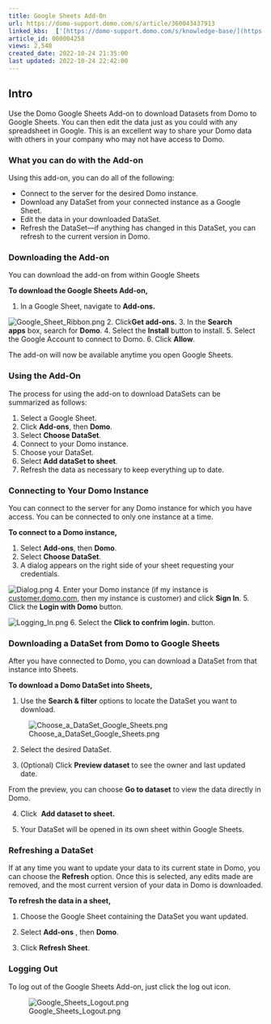 ```yaml
---
title: Google Sheets Add-On
url: https://domo-support.domo.com/s/article/360043437913
linked_kbs:  ['[https://domo-support.domo.com/s/knowledge-base/](https://domo-support.domo.com/s/knowledge-base/)', '[https://domo-support.domo.com/s/](https://domo-support.domo.com/s/)', '[https://domo-support.domo.com/s/topic/0TO5w000000ZamqGAC](https://domo-support.domo.com/s/topic/0TO5w000000ZamqGAC)', '[https://domo-support.domo.com/s/topic/0TO5w000000Zao3GAC](https://domo-support.domo.com/s/topic/0TO5w000000Zao3GAC)', '[https://domo-support.domo.com/s/article/360043437913](https://domo-support.domo.com/s/article/360043437913)', '[https://domo-support.domo.com/s/topic/0TO5w000000Zao3GAC/plugins-for-sharing-domo-content](https://domo-support.domo.com/s/topic/0TO5w000000Zao3GAC/plugins-for-sharing-domo-content)', '[https://domo-support.domo.com/s/article/360043429933](https://domo-support.domo.com/s/article/360043429933)', '[https://domo-support.domo.com/s/article/360043429953](https://domo-support.domo.com/s/article/360043429953)', '[https://domo-support.domo.com/s/article/360042925494](https://domo-support.domo.com/s/article/360042925494)', '[https://domo-support.domo.com/s/article/360043429913](https://domo-support.domo.com/s/article/360043429913)', '[https://domo-support.domo.com/s/article/4408174643607](https://domo-support.domo.com/s/article/4408174643607)', '[https://domo-support.domo.com/s/login/](https://domo-support.domo.com/s/login/)']
article_id: 000004258
views: 2,548
created_date: 2022-10-24 21:35:00
last updated: 2022-10-24 22:42:00
---
```




Intro
-----


Use the Domo Google Sheets Add-on to download Datasets from Domo to Google Sheets. You can then edit the data just as you could with any spreadsheet in Google. This is an excellent way to share your Domo data with others in your company who may not have access to Domo.


### What you can do with the Add-on


Using this add-on, you can do all of the following:


* Connect to the server for the desired Domo instance.
* Download any DataSet from your connected instance as a Google Sheet.
* Edit the data in your downloaded DataSet.
* Refresh the DataSet—if anything has changed in this DataSet, you can refresh to the current version in Domo.


### Downloading the Add-on


You can download the add-on from within Google Sheets


**To download the Google Sheets Add-on,**


1. In a Google Sheet, navigate to **Add-ons.**  
  
![Google_Sheet_Ribbon.png](Google_Sheet_Ribbon.png)
2. Click**Get add-ons.**
3. In the **Search apps** box, search for **Domo**.
4. Select the **Install** button to install.
5. Select the Google Account to connect to Domo.
6. Click **Allow**.


The add-on will now be available anytime you open Google Sheets.


### Using the Add-On


The process for using the add-on to download DataSets can be summarized as follows:


1. Select a Google Sheet.
2. Click **Add-ons**, then **Domo**.
3. Select **Choose DataSet**.
4. Connect to your Domo instance.
5. Choose your DataSet.
6. Select **Add dataSet to sheet**.
7. Refresh the data as necessary to keep everything up to date.


### Connecting to Your Domo Instance


You can connect to the server for any Domo instance for which you have access. You can be connected to only one instance at a time.


**To connect to a Domo instance,**


1. Select **Add-ons**, then **Domo**.
2. Select **Choose DataSet**.
3. A dialog appears on the right side of your sheet requesting your credentials.  
  
![Dialog.png](Dialog.png)
4. Enter your Domo instance (if my instance is [customer.domo.com](http://customer.domo.com), then my instance is customer) and click **Sign In**.
5. Click the **Login with Domo** button.  
  
![Logging_In.png](Logging_In.png)
6. Select the **Click to confrim login.** button.


### Downloading a DataSet from Domo to Google Sheets


After you have connected to Domo, you can download a DataSet from that instance into Sheets.


**To download a Domo DataSet into Sheets,**


1. Use the **Search & filter** options to locate the DataSet you want to download.


![Choose_a_DataSet_Google_Sheets.png](Choose_a_DataSet_Google_Sheets.png)


2. Select the desired DataSet.


3. (Optional) Click **Preview dataset** to see the owner and last updated date.


From the preview, you can choose **Go to dataset** to view the data directly in Domo.


4. Click  **Add dataset to sheet.**


5. Your DataSet will be opened in its own sheet within Google Sheets.


### Refreshing a DataSet


If at any time you want to update your data to its current state in Domo, you can choose the **Refresh** option. Once this is selected, any edits made are removed, and the most current version of your data in Domo is downloaded.


**To refresh the data in a sheet,**


1. Choose the Google Sheet containing the DataSet you want updated.


2. Select **Add-ons** , then **Domo**.


3. Click **Refresh Sheet**.


### Logging Out


To log out of the Google Sheets Add-on, just click the log out icon.


![Google_Sheets_Logout.png](Google_Sheets_Logout.png)


 


 


 


 

